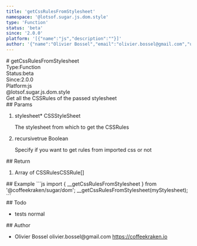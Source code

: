```yaml
---
title: 'getCssRulesFromStylesheet'
namespace: '@lotsof.sugar.js.dom.style'
type: 'Function'
status: 'beta'
since: '2.0.0'
platform: '[{"name":"js","description":""}]'
author: '{"name":"Olivier Bossel","email":"olivier.bossel@gmail.com","url":"https://coffeekraken.io"}'
---
```

<div class="docmap-mdx">
# getCssRulesFromStylesheet
<div class="_metas">
<div class="_type"><span class="_type-label">Type:</span><span class="_type-value">Function</span></div>
<div class="_status"><span class="_status-label">Status:</span><span class="_status-value -beta">beta</span></div>
<div class="_since"><span class="_since-label">Since:</span><span class="_since-value">2.0.0</span></div>
<div class="_platform"><span class="_platform-label">Platform:</span><span class="_platform-value">js</span></div>
</div>
<div class="_namespace">@lotsof.sugar.js.dom.style</div>
<div class="_description">
Get all the CSSRules of the passed stylesheet
</div>
<div class="_params">
## Params
<ol class="_list">
<li class="_item">
<span class="_name">stylesheet<span class="_required">*</span></span><span class="_default"></span> <span class="_type">CSSStyleSheet</span>
<p class="_description">The stylesheet from which to get the CSSRules</p>
</li>
<li class="_item">
<span class="_name">recursive</span><span class="_default">true</span> <span class="_type">Boolean</span>
<p class="_description">Specify if you want to get rules from imported css or not</p>
</li>
</ol>
</div>
<div class="_return">
## Return
<ol class="_list">
<li class="_item">
<span class="_description">Array of CSSRules</span><span class="_default"></span><span class="_type">CSSRule&lsqb;&rsqb;</span>
</li>
</ol>
</div>
<div class="_examples">
## Example
```js
import { __getCssRulesFromStylesheet } from '@coffeekraken/sugar/dom';
__getCssRulesFromStylesheet(myStylesheet);
```
</div>
<div class="_todo">
## Todo
<ul class="_list">
<li class="_item">
<span class="_description">tests</span>
<span class="_priority -normal">normal</span>
</li>
</ul>
</div>
<div class="_author">
## Author
<ul class="_list">
<li class="_item">
<span class="_name">Olivier Bossel</span>
<span class="_email">olivier.bossel@gmail.com</span>
<a href="https://coffeekraken.io" target="_blank" class="_url">https://coffeekraken.io</a>
</li>
</ul>
</div>
</div>